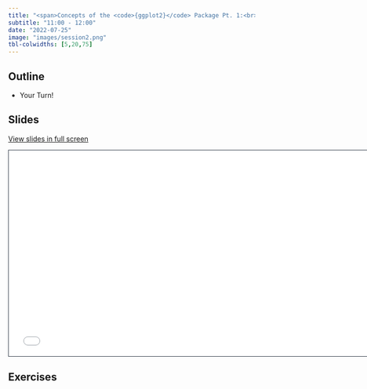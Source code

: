 ```yaml
---
title: "<span>Concepts of the <code>{ggplot2}</code> Package Pt. 1:<br><span style='font-weight:500;'>Continued</span></span>"
subtitle: "11:00 - 12:00"
date: "2022-07-25"
image: "images/session2.png"
tbl-colwidths: [5,20,75]
---
```


## Outline

-   Your Turn!

## Slides

[View slides in full screen](../materials/02_concepts_pt1.html)

```{=html}
<iframe class="slide-deck" src="../materials/02_concepts_pt1.html" height="420" width="747" style="border: 1px solid #2e3846;"></iframe>
```
## Exercises

::: {#exercises}
:::
